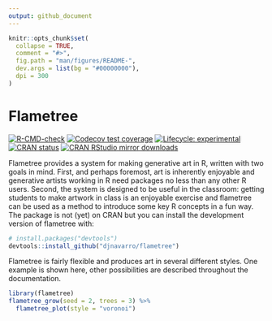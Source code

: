 ```yaml
---
output: github_document
---
```


<!-- README.md is generated from README.Rmd. Please edit that file -->

```r
knitr::opts_chunk$set(
  collapse = TRUE,
  comment = "#>",
  fig.path = "man/figures/README-",
  dev.args = list(bg = "#00000000"),
  dpi = 300
)
```

# Flametree

<!-- badges: start -->
[![R-CMD-check](https://github.com/djnavarro/flametree/workflows/R-CMD-check/badge.svg)](https://github.com/djnavarro/flametree/actions)
[![Codecov test coverage](https://codecov.io/gh/djnavarro/flametree/branch/master/graph/badge.svg)](https://codecov.io/gh/djnavarro/flametree?branch=master)
[![Lifecycle: experimental](https://img.shields.io/badge/lifecycle-experimental-orange.svg)](https://lifecycle.r-lib.org/articles/stages.html#experimental)
[![CRAN status](https://www.r-pkg.org/badges/version/flametree)](https://CRAN.R-project.org/package=flametree)
[![CRAN RStudio mirror
downloads](https://cranlogs.r-pkg.org/badges/grand-total/flametree?color=blue)](https://r-pkg.org/pkg/flametree)
<!-- badges: end -->

Flametree provides a system for making generative art in R, written with two goals in mind. First, and perhaps foremost, art is inherently enjoyable and generative artists working in R need packages no less than any other R users. Second, the system is designed to be useful in the classroom: getting students to make artwork in class is an enjoyable exercise and flametree can be used as a method to introduce some key R concepts in a fun way. The package is not (yet) on CRAN but you can install the development version of flametree with:

``` r
# install.packages("devtools")
devtools::install_github("djnavarro/flametree")
```

Flametree is fairly flexible and produces art in several different styles. One example is shown here, other possibilities are described throughout the documentation.

```r
library(flametree)
flametree_grow(seed = 2, trees = 3) %>% 
  flametree_plot(style = "voronoi")
```
